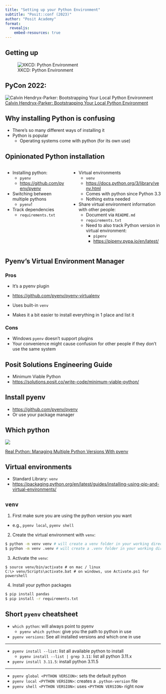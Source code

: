 ```yaml
---
title: "Setting up your Python Environment"
subtitle: "Posit::conf (2023)"
author: "Posit Academy"
format:
  revealjs:
    embed-resources: true
---
```


## Getting up

![XKCD: Python Environment](https://imgs.xkcd.com/comics/python_environment.png)

## PyCon 2022:

![Calvin Hendryx-Parker: Bootstrapping Your Local Python Environment](img/youtube-pycon2022-bootstrap_python.png)
[Calvin Hendryx-Parker: Bootstrapping Your Local Python Environment](https://www.youtube.com/watch?v=-YEUFGFHWgQ)

## Why installing Python is confusing

- There's so many different ways of installing it
- Python is popular
  - Operating systems come with python (for its own use)

## Opinionated Python installation {.smaller}

:::: {.columns}

::: {.column width="40%"}
- Installing python:
  - `pyenv`
  - [https://github.com/pyenv/pyenv](https://github.com/pyenv/pyenv)

- Switching between multiple pythons
  - `pyenv`!

- Track dependencies
  - `requirements.txt`
:::

::: {.column width="60%"}
- Virtual environments
  - `venv`
  - [https://docs.python.org/3/library/venv.html](https://docs.python.org/3/library/venv.html)
  - Comes with python since Python 3.3
  - Nothing extra needed

- Share virtual environment information with other people:
  - Document via `README.md`
  - `requirements.txt`
  - Need to also track Python version in virtual environment:
    - `pipenv`
    - [https://pipenv.pypa.io/en/latest/](https://pipenv.pypa.io/en/latest/)

:::

::::

## Pyenv's Virtual Environment Manager {.smaller}

### Pros

- It's a pyenv plugin
- [https://github.com/pyenv/pyenv-virtualenv](https://github.com/pyenv/pyenv-virtualenv)

- Uses built-in `venv`
- Makes it a bit easier to install everything in 1 place and list it

### Cons

- Windows `pyenv` doesn't support plugins
- Your convenience might cause confusion for other people if they don't use the same system

## Posit Solutions Engineering Guide

- Minimum Viable Python
- [https://solutions.posit.co/write-code/minimum-viable-python/](https://solutions.posit.co/write-code/minimum-viable-python/)

## Install pyenv

- [https://github.com/pyenv/pyenv](https://github.com/pyenv/pyenv)
- Or use your package manager

## Which python

![](https://files.realpython.com/media/pyenv-pyramid.d2f35a19ded9.png)

[Real Python: Managing Multiple Python Versions With pyenv](https://realpython.com/intro-to-pyenv/)

## Virtual environments

- Standard Library: `venv`
- [https://packaging.python.org/en/latest/guides/installing-using-pip-and-virtual-environments/](https://packaging.python.org/en/latest/guides/installing-using-pip-and-virtual-environments/)


## `venv` {.smaller}

1. First make sure you are using the python version you want
  - e.g., `pyenv local`, `pyenv shell`
2. Create the virtual environment with `venv`:

```bash
$ python -m venv venv # will create a venv folder in your working directory
$ python -m venv .venv # will create a .venv folder in your working directory
```

3. Activate the `venv`:

```
$ source venv/bin/activate # on mac / linux
C:\> venv/Scripts\activate.bat # on windows, use Activate.ps1 for powershell
```

4. Install your python packages

```bash
$ pip install pandas
$ pip install -r requirements.txt
```

## Short `pyenv` cheatsheet {.smaller}

- `which python`: will always point to pyenv
  - `pyenv which python`: give you the path to python in use
- `pyenv versions`: See all installed versions and which one in use

<hr>

- `pyenv install --list`: list all available python to install
  - `pyenv install --list | grep 3.11`: list all python 3.11.x
- `pyenv install 3.11.5`: install python 3.11.5

<hr>

- `pyenv global <PYTHON VERSION>`: sets the default python
- `pyenv local <PYTHON VERSION>`: creates a `.python-version` file
- `pyenv shell <PYTHON VERSION>`: uses `<PYTHON VERSION>` right now
